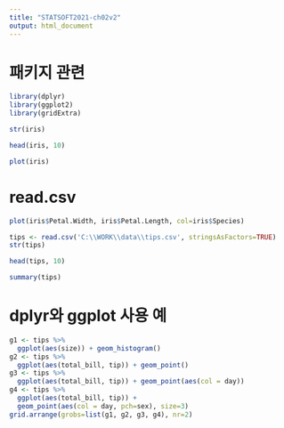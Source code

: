 ---
title: "STATSOFT2021-ch02v2"
output: html_document
---

# 패키지 관련
```{r}
library(dplyr)
library(ggplot2)
library(gridExtra)
```

```{r}
str(iris)
```

```{r}
head(iris, 10)
```

```{r}
plot(iris)
```

# read.csv
```{r}
plot(iris$Petal.Width, iris$Petal.Length, col=iris$Species)
```

```{r}
tips <- read.csv('C:\\WORK\\data\\tips.csv', stringsAsFactors=TRUE)
str(tips)
```

```{r}
head(tips, 10)
```

```{r}
summary(tips)
```

# dplyr와 ggplot 사용 예
```{r}
g1 <- tips %>%
  ggplot(aes(size)) + geom_histogram()
g2 <- tips %>%
  ggplot(aes(total_bill, tip)) + geom_point()
g3 <- tips %>%
  ggplot(aes(total_bill, tip)) + geom_point(aes(col = day))
g4 <- tips %>%
  ggplot(aes(total_bill, tip)) + 
  geom_point(aes(col = day, pch=sex), size=3)
grid.arrange(grobs=list(g1, g2, g3, g4), nr=2)
```

